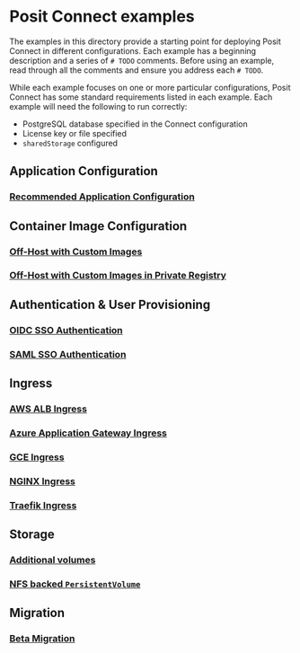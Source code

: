 # Posit Connect examples

The examples in this directory provide a starting point for deploying Posit Connect in
different configurations. Each example has a beginning description and a series of `# TODO` comments.
Before using an example, read through all the comments and ensure you address each `# TODO`.

While each example focuses on one or more particular configurations, Posit Connect has some
standard requirements listed in each example. Each example will need the following to run correctly:

- PostgreSQL database specified in the Connect configuration
- License key or file specified
- `sharedStorage` configured

## Application Configuration

### [Recommended Application Configuration](application-configuration/index.qmd)

## Container Image Configuration

### [Off-Host with Custom Images](container-images/custom-images.qmd)

### [Off-Host with Custom Images in Private Registry](container-images/private-images.qmd)

## Authentication & User Provisioning

### [OIDC SSO Authentication](auth/oidc.qmd)

### [SAML SSO Authentication](auth/saml.qmd)

## Ingress

### [AWS ALB Ingress](ingress/aws-alb.qmd)

### [Azure Application Gateway Ingress](ingress/azure-gateway.qmd)

### [GCE Ingress](ingress/gce.qmd)

### [NGINX Ingress](ingress/nginx.qmd)

### [Traefik Ingress](ingress/traefik.qmd)

## Storage

### [Additional volumes](storage/additional-volumes.qmd)

### [NFS backed `PersistentVolume`](storage/nfs-pv.qmd)

## Migration

### [Beta Migration](beta-migration/index.qmd)
